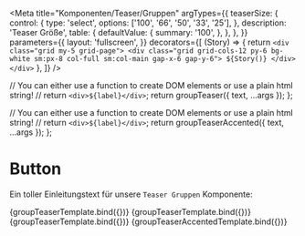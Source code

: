 

 

<Meta
  title="Komponenten/Teaser/Gruppen"
  argTypes={{
    teaserSize: {
            control: {
                type: 'select',
                options: ['100', '66', '50', '33', '25'],
            },
            description: 'Teaser Größe',
            table: {
                defaultValue: {
                    summary: '100',
                },
            },
        },
  }}
  parameters={{
        layout: 'fullscreen',
  }}
  decorators={[
    (Story) => {
        return `<div class="grid my-5 grid-page">
                  <div class="grid grid-cols-12 py-6 bg-white sm:px-8 col-full sm:col-main gap-x-6 gap-y-6">
                    ${Story()}
                  </div>
                </div>`
    },
  ]}
/>

  // You can either use a function to create DOM elements or use a plain html string!
  // return `<div>${label}</div>`;
  return groupTeaser({ text, ...args });
};

  // You can either use a function to create DOM elements or use a plain html string!
  // return `<div>${label}</div>`;
  return groupTeaserAccented({ text, ...args });
};

# Button

Ein toller Einleitungstext für unsere `Teaser Gruppen` Komponente:

<Preview withToolbar>
  <Story
    name="100% Gruppe mit Überschrift"
    args={teaserGroup100.includeModel} 
  >
    {groupTeaserTemplate.bind({})}
  </Story>
  <Story
    name="100% Gruppe mit Überschrift Highlight 1"
    args={teaserGroup100highlight.includeModel} 
  >
    {groupTeaserTemplate.bind({})}
  </Story>
  <Story
    name="100% Gruppe mit Überschrift Highlight 2"
    args={teaserGroup100highlight2.includeModel} 
  >
    {groupTeaserTemplate.bind({})}
  </Story>
  <Story
    name="100% Gruppe mit Content Navigation Aufklapp"
    args={teaserGroup100contentnav.includeModel} 
  >
    {groupTeaserAccentedTemplate.bind({})}
  </Story>
</Preview>

<ArgsTable story="main" />
